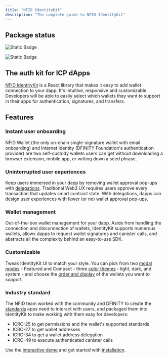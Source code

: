 ```yaml
---
title: "NFID IdentityKit"
description: "The complete guide to NFID IdentityKit"
---
```


## Package status

![Static Badge](https://img.shields.io/badge/version-.0.0.3-blue)

![Static Badge](https://img.shields.io/badge/build-passing-brightgreen)

## The auth kit for ICP dApps

[NFID IdentityKit](https://identitykit.xyz) is a React library that makes it easy to add wallet
connection to your dapp. It's intuitive, responsive and customizable. Developers will be able to
easily select which wallets they want to support in their apps for authentication, signatures, and
transfers.

## Features

### Instant user onboarding

NFID Wallet (the only on-chain single-signature wallet with email onboarding) and Internet Identity
(DFINITY Foundation's authentication provider) are two self-custody wallets users can get without
downloading a browser extension, mobile app, or writing down a seed phrase.

### Uninterrupted user experiences

Keep users immersed in your dapp by removing wallet approval pop-ups with
[delegations](/guides/removing-wallet-pop-ups). Traditional Web3 UX requires users approve every
transaction that updates smart contract state. With delegations, dapps can design user experiences
with fewer (or no) wallet approval pop-ups.

### Wallet management

Out-of-the-box wallet management for your dapp. Aside from handling the connection and disconnection
of wallets, IdentityKit supports numerous wallets, allows dapps to request wallet signatures and
canister calls, and abstracts all the complexity behind an easy-to-use SDK.

### Customizable

Tweak IdentityKit UI to match your style. You can pick from two
[modal modes](/getting-started/modal-modes) - Featured and Compact - three
[color themes](/getting-started/theming) - light, dark, and system - and choose the
[order and display](/getting-started/wallets-list) of the wallets you want to support.

### Industry standard

The NFID team worked with the community and DFINITY to create the
[standards](https://github.com/dfinity/wg-identity-authentication) apps need to interact with users,
and packaged them into IdentityKit to make working with them easy for developers:

- ICRC-25 to get permissions and the wallet's supported standards
- ICRC-27 to get wallet addresses
- ICRC-34 to get a wallet address delegation
- ICRC-49 to execute authenticated canister calls

Use the [interactive demo](https://demo.identitykit.xyz) and get started with
[installation](/getting-started/installation).
